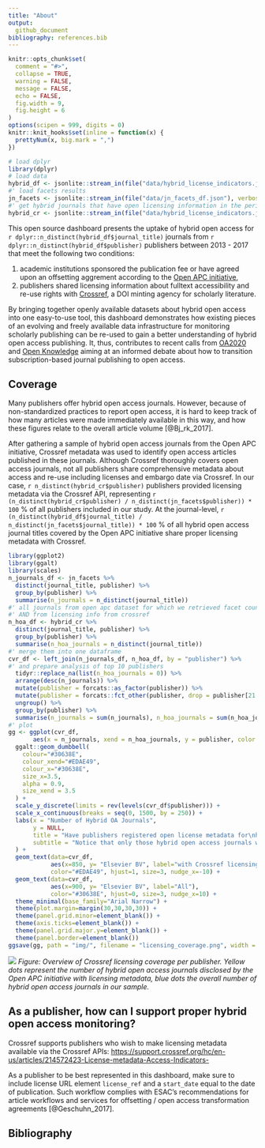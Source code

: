 ```yaml
---
title: "About"
output:
  github_document
bibliography: references.bib
---
```


```r

knitr::opts_chunk$set(
  comment = "#>",
  collapse = TRUE,
  warning = FALSE,
  message = FALSE,
  echo = FALSE,
  fig.width = 9,
  fig.height = 6
)
options(scipen = 999, digits = 0)
knitr::knit_hooks$set(inline = function(x) {
  prettyNum(x, big.mark = ",")
})
```

```r
# load dplyr
library(dplyr)
# load data
hybrid_df <- jsonlite::stream_in(file("data/hybrid_license_indicators.json"), verbose = FALSE)
#' load facets results
jn_facets <- jsonlite::stream_in(file("data/jn_facets_df.json"), verbose = FALSE)
#' get hybrid journals that have open licensing information in the period 2013-17
hybrid_cr <- jsonlite::stream_in(file("data/hybrid_license_indicators.json"), verbose = FALSE)
```

This open source dashboard presents the uptake of hybrid open access for `r dplyr::n_distinct(hybrid_df$journal_title)` journals from `r dplyr::n_distinct(hybrid_df$publisher)` publishers between 2013 - 2017 that meet the following two conditions:

1. academic institutions sponsored the publication fee or have agreed upon an offsetting aggrement according to the [Open APC initiative](https://github.com/openapc/openapc-de),
2. publishers shared licensing information about fulltext accessibility and re-use rights with  [Crossref](https://www.crossref.org/), a DOI minting agency for scholarly literature.

By bringing together openly available datasets about hybrid open access into one easy-to-use tool, this dashboard demonstrates how existing pieces of an evolving and freely available data infrastructure for monitoring scholarly publishing can be re-used to gain a better understanding of hybrid open access publishing. It, thus, contributes to recent calls from [OA2020](https://oa2020.org/) and [Open Knowledge](https://blog.okfn.org/2017/10/24/understanding-the-costs-of-scholarly-publishing-why-we-need-a-public-data-infrastructure-of-publishing-costs/) aiming at an informed debate about how to transition subscription-based journal publishing to open access.

## Coverage

Many publishers offer hybrid open access journals. However, because of non-standardized practices to report open access, it is hard to keep track of how many articles were made immediately available in this way, and how these figures relate to the overall article volume [@Bj_rk_2017].

After gathering a sample of hybrid open access journals from the Open APC initiative, Crossref metadata was used to identify open access articles published in these journals. Although Crossref thoroughly covers open access journals, not all publishers share comprehensive metadata about access and re-use including licenses and embargo date via Crossref. In our case, `r n_distinct(hybrid_cr$publisher)` publishers provided licensing
metadata via the Crossref API, representing `r (n_distinct(hybrid_cr$publisher) / n_distinct(jn_facets$publisher)) * 100` % of all publishers included in our study. At the journal-level, `r (n_distinct(hybrid_df$journal_title) /  n_distinct(jn_facets$journal_title)) * 100` % of all hybrid open access journal titles covered by the Open APC initiative share proper licensing metadata with Crossref.


```r
library(ggplot2)
library(ggalt)
library(scales)
n_journals_df <- jn_facets %>% 
  distinct(journal_title, publisher) %>%
  group_by(publisher) %>%
  summarise(n_journals = n_distinct(journal_title))
#' all journals from open apc dataset for which we retrieved facet counts 
#' AND from licensing info from crossref 
n_hoa_df <- hybrid_cr %>%
  distinct(journal_title, publisher) %>%
  group_by(publisher) %>%
  summarise(n_hoa_journals = n_distinct(journal_title))
#' merge them into one dataframe
cvr_df <- left_join(n_journals_df, n_hoa_df, by = "publisher") %>%
#' and prepare analysis of top 10 publishers   
  tidyr::replace_na(list(n_hoa_journals = 0)) %>%
  arrange(desc(n_journals)) %>%
  mutate(publisher = forcats::as_factor(publisher)) %>%
  mutate(publisher = forcats::fct_other(publisher, drop = publisher[21:length(publisher)])) %>%
  ungroup() %>%
  group_by(publisher) %>%
  summarise(n_journals = sum(n_journals), n_hoa_journals = sum(n_hoa_journals))
#' plot
gg <- ggplot(cvr_df,
       aes(x = n_journals, xend = n_hoa_journals, y = publisher, color = group)) +
  ggalt::geom_dumbbell(
    colour="#30638E",
    colour_xend="#EDAE49",
    colour_x="#30638E",
    size_x=3.5,
    alpha = 0.9,
    size_xend = 3.5
  ) +
  scale_y_discrete(limits = rev(levels(cvr_df$publisher))) +
  scale_x_continuous(breaks = seq(0, 1500, by = 250)) +
  labs(x = "Number of Hybrid OA Journals", 
       y = NULL,
       title = "Have publishers registered open license metadata for\nhybrid open access journals at Crossref?",
       subtitle = "Notice that only those hybrid open access journals were included where\nacademic institutions sponsored the publication fee according to the Open APC initiative"
  ) +
  geom_text(data=cvr_df, 
            aes(x=850, y= "Elsevier BV", label="with Crossref licensing infos"),
            color="#EDAE49", hjust=1, size=3, nudge_x=-10) +
  geom_text(data=cvr_df, 
            aes(x=900, y= "Elsevier BV", label="All"),
            color="#30638E", hjust=0, size=3, nudge_x=10) +
  theme_minimal(base_family="Arial Narrow") +
  theme(plot.margin=margin(30,30,30,30)) +
  theme(panel.grid.minor=element_blank()) +
  theme(axis.ticks=element_blank()) +
  theme(panel.grid.major.y=element_blank()) +
  theme(panel.border=element_blank())
ggsave(gg, path = "img/", filename = "licensing_coverage.png", width = 9, height = 6, dpi = 450, device = "png")
```

![](img/licensing_coverage.png)
*Figure: Overview of Crossref licensing coverage per publisher. Yellow dots represent the number of hybrid open access journals disclosed by the Open APC initiative with licensing metadata, blue dots the overall number of hybrid open access journals in our sample.*

## As a publisher, how can I support proper hybrid open access monitoring?

Crossref supports publishers who wish to make licensing metadata available via the Crossref APIs:
<https://support.crossref.org/hc/en-us/articles/214572423-License-metadata-Access-Indicators->

As a publisher to be best represented in this dashboard, make sure to include license URL element `license_ref` and a `start_date` equal to the date of publication. Such workflow complies with ESAC's  recommendations for article workflows and services for offsetting / open access transformation agreements [@Geschuhn_2017].

## Bibliography
